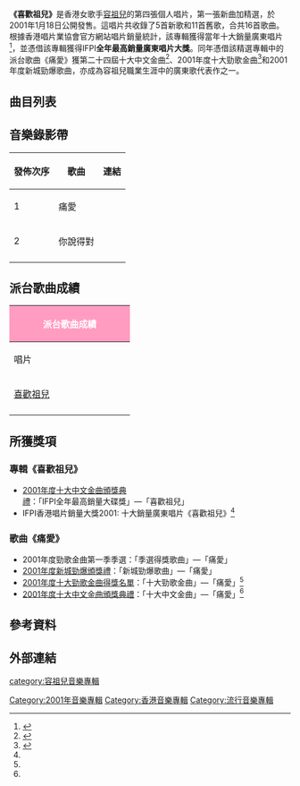 
{{Album infobox | <!-- See Wikipedia:WikiProject_Albums -->
| Name       = 喜歡祖兒
| Type       = 專輯
| Artist     = [[容祖兒|容祖兒]]
| Cover      = 容祖兒 喜歡祖兒.jpg
| Released   = 2001年1月18日
| Recorded   = 2000年
| Genre      = 粵語
| Length     = 59:14
| Label      = [[英皇娛樂|英皇娛樂]]
| Last album = [[誰來愛我|誰來愛我]]<br>(2000年)
| This album = 喜歡祖兒<br>(2001年)
| Next album = [[全身暑假|全身暑假]]<br>(2001年)
}}

'''《喜歡祖兒》'''是香港女歌手[[容祖兒|容祖兒]]的第四張個人唱片，第一張新曲加精選，於2001年1月18日公開發售。這唱片共收錄了5首新歌和11首舊歌，合共16首歌曲。根據香港唱片業協會官方網站唱片銷量統計，該專輯獲得當年十大銷量廣東唱片<ref name="#1">{{cite news|title=IFPI香港唱片銷量大獎2001: 十大銷量廣東唱片《喜歡祖兒》|url=http://www.ifpihk.org/zh/hong-kong-top-sales-music-award-presented-01-11/hong-kong-top-sales-music-award-presented/2001|access-date=2019-10-02|archive-url=https://web.archive.org/web/20160828080743/http://www.ifpihk.org/zh/hong-kong-top-sales-music-award-presented-01-11/hong-kong-top-sales-music-award-presented/2001|archive-date=2016-08-28|dead-url=yes}}</ref>，並憑借該專輯獲得IFPI'''全年最高銷量廣東唱片大獎'''。同年憑借該精選專輯中的派台歌曲《痛愛》獲第二十四屆十大中文金曲<ref name="#2">{{cite news|title=「十大中文金曲」—「痛愛」|url=http://rthk9.rthk.hk/classicschannel/goldsong24.htm|accessdate=2019-10-02|archive-date=2018-12-11|archive-url=https://web.archive.org/web/20181211173428/http://rthk9.rthk.hk/classicschannel/goldsong24.htm|dead-url=no}}</ref>、2001年度十大勁歌金曲<ref name="#3">{{cite news|title=「十大勁歌金曲」—「痛愛」|url=http://tvcity.tvb.com/jsg/2001final/index.html|access-date=2019-10-02|archive-url=https://web.archive.org/web/20080113192426/http://tvcity.tvb.com/jsg/2001final/index.html|archive-date=2008-01-13|dead-url=yes}}</ref>和2001年度新城勁爆歌曲，亦成為容祖兒職業生涯中的廣東歌代表作之一。


==曲目列表==
{{Tracklist
| collapsed = 
| headline = 
| font_size = 
| total_length = 59:14

| all_writing = 
| all_music = 
| all_lyrics = 
| all_arranger = 
| all_producer = 
| all_except = 

| extra_column = 首次收錄專輯

| title1 = 痛愛
| note1 = '''新曲'''
| longnote1 = 國語版本為《習慣你》
| music1 = [[陳輝陽|陳輝陽]]
| lyrics1 = [[黃偉文|黃偉文]]
| arranger1 = 陳輝陽@好好笑
| producer1 = 陳輝陽@好好笑
| extra1 = 喜歡祖兒
| length1 = 3:33

| title2 = 精神戀愛
| note2 = '''新曲'''
| longnote2 = 
| music2 = [[C.Y._Kong|C.Y. Kong]]
| lyrics2 = [[林夕|林夕]]
| arranger2 = C.Y. Kong
| producer2 = [[江港生|江港生]]
| extra2 = 喜歡祖兒
| length2 = 4:15

| title3 = 你說得對
| note3 = '''新曲'''
| longnote3 = 
| music3 = Camilla Larsson
| lyrics3 = [[李敏_(香港)|李敏]]
| arranger3 = [[舒文_(音樂人)|舒文]]
| producer3 = 江港生
| extra3 = 喜歡祖兒
| length3 = 3:07

| title4 = 雙腳著地
| note4 = '''新曲'''）（[[梁奕倫|梁奕倫]]合唱
| longnote4 = 
| music4 = Ze Vasco
| lyrics4 = [[梁芷珊|梁芷珊]]
| arranger4 = Ze Vasco
| producer4 = 梁飛翔
| extra4 = 喜歡祖兒
| length4 = 4:06

| title5 = 未知
| note5 = 
| longnote5 = 國語版本為《看清》<br>改編自{{le|Jennifer Paige|Jennifer Paige}}的《Crush》
| music5 = Andy Goldmark<br>Bernadette Cosgrove<br>Kevin Clark<br>Mark Mueller
| lyrics5 = 李敏
| arranger5 = [[江港生|江港生]]
| producer5 = 江港生
| extra5 = [[EP_Joey|EP1]]
| length5 = 3:38

| title6 = 逃避你
| note6 = 
| longnote6 = 
| music6 = [[伍樂城|伍樂城]]
| lyrics6 = 李敏
| arranger6 = 伍樂城
| producer6 = 伍樂城
| extra6 = EP1
| length6 = 4:05

| title7 = 這分鐘更愛你
| note7 = 
| longnote7 = 改編自[[Celine_Dion|Celine Dion]]的《S'il Suffisait d'aimer》
| music7 = Jean-Jacques Goldman<br>Roland Romanelli
| lyrics7 = [[馮正|馮正]]
| arranger7 = 江港生
| producer7 = 江港生
| extra7 = EP1
| length7 = 3:49

| title8 = 不容錯失
| note8 = 
| longnote8 =
| music8 = 江港生<br>舒文
| lyrics8 = 李敏
| arranger8 = 舒文
| producer8 = [[梁飛翔|梁飛翔]]<br>舒文
| extra8 = [[不容錯失|EP2]]
| length8 = 3:20

| title9 = Lovin' U
| note9 = 
| longnote9 = 
| music9 = 舒文
| lyrics9 = [[周禮茂|周禮茂]]
| arranger9 = 舒文
| producer9 = 梁飛翔<br>舒文
| extra9 = EP2
| length9 = 4:01

| title10 = 何苦
| note10 = 
| longnote10 = 
| music10 = 伍樂城
| lyrics10 = [[林夕|林夕]]
| arranger10 = 伍樂城
| producer10 = 伍樂城
| extra10 = EP2
| length10 = 3:12

| title11 = 相當刺激
| note11 = 
| longnote11 = 「網上行寬頻」廣告歌<br>改編自韓國歌手{{link-ko|鄭在英|정재영}}的歌曲《Love In The Shadows》
| music11 = {{link-ko|申在弘|신재홍}}（{{lang|ko|신재홍}}）
| lyrics11 = 李敏
| arranger11 = 舒文
| producer11 = 梁飛翔<br>舒文
| extra11 = [[誰來愛我|誰來愛我]]
| length11 = 3:49

| title12 = Goodbye
| note12 = 
| longnote12 = 改編自韓國歌手鄭在英的歌曲《Goodbye》
| music12 = Shin Dong Gwan
| lyrics12 = 梁芷珊
| arranger12 = [[Robert_Seng|Robert Seng]]
| producer12 = 梁飛翔
| extra12 = 誰來愛我
| length12 = 4:13

| title13 = 誰來愛我
| note13 = 
| longnote13 =「四州牛奶咖啡糖」廣告歌<br>國語版本為《我們都寂寞》
| music13 = 伍樂城
| lyrics13 = 林夕
| arranger13 = 伍樂城
| producer13 = 伍樂城
| extra13 = 誰來愛我
| length13 = 3:52

| title14 = 撈針
| note14 = 
| longnote14 = 
| music14 = [[Eric_Kwok|Eric Kwok]]
| lyrics14 = 梁芷珊
| arranger14 = Eric Kwok
| producer14 = 江港生
| extra14 = 誰來愛我
| length14 = 2:44

| title15 = 美麗在望
| note15 = 
| longnote15 = 「~H2O+」廣告歌
| music15 = Thomas Ahlstrand
| lyrics15 = 林夕
| arranger15 = [[王雙駿|王雙駿]]
| producer15 = 王雙駿
| extra15 = 誰來愛我
| length15 = 3:33

| title16 = 我們都寂寞
| note16 = 國語）（'''新曲'''
| longnote16 = 粵語版本為《誰來愛我》
| music16 = 伍樂城
| lyrics16 = 林夕
| arranger16 = [[Ken_Chan|Ken Chan]]
| producer16 = [[歐陽燊|歐陽燊]]
| extra16 = 喜歡祖兒
| length16 = 3:48
}}

==音樂錄影帶==

{|class="wikitable"
!發佈次序!!歌曲!!連結
|-
|1||痛愛||{{youtube|qkT4Mxmm92g|MV}}
|-
|2||你說得對||{{youtube|iOP4oCwAUOk|MV}}
|-
|}

==派台歌曲成績==

{| class="wikitable" cellpadding="1"
|-
! style="background:#ff9cc0; color:white" colspan="7" | '''派台歌曲成績'''
|-
| width="200"| 唱片 || width="200"| 歌曲 || width="50"| 903 || width="50"| RTHK || width="50"| 997 || width="50"| TVB || width="350"| 備註
|-
| rowspan="3"|[[喜歡祖兒|喜歡祖兒]] || 雙腳著地 || - || 3 || - || - || 與[[梁奕倫|梁奕倫]]合唱
|-
| '''痛愛''' || '''1''' || '''1''' || '''1''' || '''1''' || '''四台冠軍歌'''
|-
| 你說得對 || 15 || 19 || 18 || 8 || Compass VISA廣告歌
|-
|}

==所獲獎項==
===專輯《喜歡祖兒》===
*[[2001年度十大中文金曲得獎名單|2001年度十大中文金曲頒獎典禮]]：「IFPI全年最高銷量大碟獎」—「喜歡祖兒」
*IFPI香港唱片銷量大獎2001: 十大銷量廣東唱片《喜歡祖兒》<ref name="#1"/>

===歌曲《痛愛》===
*2001年度勁歌金曲第一季季選：「季選得獎歌曲」—「痛愛」
*[[2001年度新城勁爆頒獎禮得獎名單|2001年度新城勁爆頒獎禮]]：「新城勁爆歌曲」—「痛愛」
*[[2001年度十大勁歌金曲得獎名單|2001年度十大勁歌金曲得獎名單]]：「十大勁歌金曲」—「痛愛」<ref name="#3"/>
*[[2001年度十大中文金曲得獎名單|2001年度十大中文金曲頒獎典禮]]：「十大中文金曲」—「痛愛」<ref name="#2"/>

==參考資料==

{{reflist}}

==外部連結==

{{容祖兒}}
{{IFPI香港唱片銷量大獎最高銷量廣東唱片}}
{{十大中文金曲獎全年最高銷量女歌手}}
[[category:容祖兒音樂專輯|category:容祖兒音樂專輯]]
[[Category:2001年音樂專輯|Category:2001年音樂專輯]]
[[Category:香港音樂專輯|Category:香港音樂專輯]]
[[Category:流行音樂專輯|Category:流行音樂專輯]]